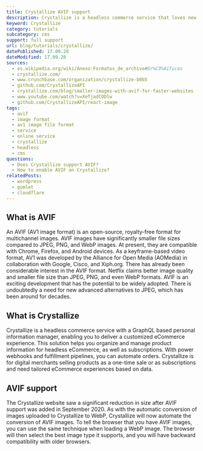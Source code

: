 ```yaml
---
title: Crystallize AVIF support
description: Crystallize is a headless commerce service that loves new technologies. Learn if Crystallize supports AVIF.
keyword: Crystallize
category: tutorials
subcategory: cms
support: full support
url: blog/tutorials/crystallize/
datePublished: 17.09.20
dateModified: 17.09.20
sources:
  - es.wikipedia.org/wiki/Anexo:Formatos_de_archivo#Gr%C3%A1ficos
  - crystallize.com/
  - www.crunchbase.com/organization/crystallize-b0b5
  - github.com/CrystallizeAPI
  - crystallize.com/blog/smaller-images-with-avif-for-faster-websites
  - www.youtube.com/watch?v=XeTjadCODlw
  - github.com/CrystallizeAPI/react-image
tags:
  - avif
  - image format
  - av1 image file format
  - service
  - online service
  - crystallize
  - headless
  - cms
questions:
  - Does Crystallize support AVIF?
  - How to enable AVIF on Crystallize?
relatedPosts:
  - wordpress
  - gumlet
  - cloudflare
---
```


## What is AVIF

An AVIF (AV1 image format) is an open-source, royalty-free format for multichannel images. AVIF images have significantly smaller file sizes compared to JPEG, PNG, and WebP images. At present, they are compatible with Chrome, Firefox, and Android devices. As a keyframe-based video format, AV1 was developed by the Alliance for Open Media (AOMedia) in collaboration with Google, Cisco, and Xiph.org. There has already been considerable interest in the AVIF format. Netflix claims better image quality and smaller file size than JPEG, PNG, and even WebP formats. AVIF is an exciting development that has the potential to be widely adopted. There is undoubtedly a need for new advanced alternatives to JPEG, which has been around for decades.

## What is Crystallize

Crystallize is a headless commerce service with a GraphQL based personal information manager, enabling you to deliver a customized eCommerce experience. This solution helps you organize and manage product information for headless eCommerce, as well as subscriptions. With power webhooks and fulfillment pipelines, you can automate orders. Crystallize is for digital merchants selling products as a one-time sale or as subscriptions and need tailored eCommerce experiences based on data.

## AVIF support

The Crystallize website saw a significant reduction in size after AVIF support was added in September 2020. As with the automatic conversion of images uploaded to Crystallize to WebP, Crystallize will now automate the conversion of AVIF images. To tell the browser that you have AVIF images, you can use the same technique when loading a WebP image. The browser will then select the best image type it supports, and you will have backward compatibility with older browsers.
